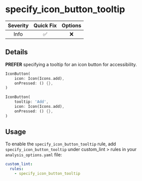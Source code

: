 # specify_icon_button_tooltip

| Severity | Quick Fix | Options |
|:--------:|:---------:|:-------:|
|   Info   |    ✅     |   ❌    |

## Details

**PREFER** specifying a tooltip for an icon button for accessibility.

```dart title="Bad"
IconButton(
    icon: Icon(Icons.add),
    onPressed: () {},
)
```

```dart title="Good"
IconButton(
    tooltip: 'Add',
    icon: Icon(Icons.add),
    onPressed: () {},
)
```

## Usage

To enable the `specify_icon_button_tooltip` rule, add `specify_icon_button_tooltip` under custom_lint > rules in your `analysis_options.yaml` file:

```yaml
custom_lint:
  rules:
    - specify_icon_button_tooltip
```
